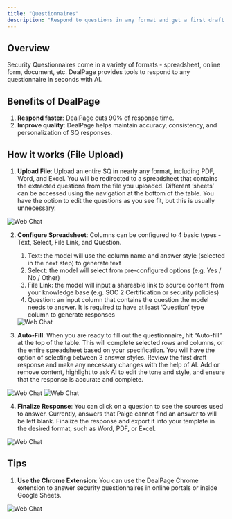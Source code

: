```yaml
---
title: "Questionnaires"
description: "Respond to questions in any format and get a first draft back in minutes"
---
```

## Overview
Security Questionnaires come in a variety of formats - spreadsheet, online form, document, etc. DealPage provides tools to respond to any questionnaire in seconds with AI.

## Benefits of DealPage
1. **Respond faster**: DealPage cuts 90% of response time.
2. **Improve quality**: DealPage helps maintain accuracy, consistency, and personalization of SQ responses. 

## How it works (File Upload)
1. **Upload File**: Upload an entire SQ in nearly any format, including PDF, Word, and Excel. You will be redirected to a spreadsheet that contains the extracted questions from the file you uploaded. Different ‘sheets’ can be accessed using the navigation at the bottom of the table. You have the option to edit the questions as you see fit, but this is usually unnecessary.
<img src="/images/sq-upload.png" alt="Web Chat" />

2. **Configure Spreadsheet**: Columns can be configured to 4 basic types - Text, Select, File Link, and Question. 
    1. Text: the model will use the column name and answer style (selected in the next step) to generate text
    2. Select: the model will select from pre-configured options (e.g. Yes / No / Other)
    3. File Link: the model will input a shareable link to source content from your knowledge base (e.g. SOC 2 Certification or security policies)
    4. Question: an input column that contains the question the model needs to answer. It is required to have at least ‘Question’ type column to generate responses
    <img src="/images/sq-columns.png" alt="Web Chat" />


3. **Auto-Fill**: When you are ready to fill out the questionnaire, hit “Auto-fill” at the top of the table. This will complete selected rows and columns, or the entire spreadsheet based on your specification. You will have the option of selecting between 3 answer styles.
Review the first draft response and make any necessary changes with the help of AI. Add or remove content, highlight to ask AI to edit the tone and style, and ensure that the response is accurate and complete.
<img src="/images/sq-select.png" alt="Web Chat" />
<img src="/images/sq-answer-style.png" alt="Web Chat" />

4. **Finalize Response**: You can click on a question to see the sources used to answer. Currently, answers that Paige cannot find an answer to will be left blank. Finalize the response and export it into your template in the desired format, such as Word, PDF, or Excel.
<img src="/images/sq-sources.png" alt="Web Chat" />

## Tips
1. **Use the Chrome Extension**: You can use the DealPage Chrome extension to answer security questionnaires in online portals or inside Google Sheets.
<img src="/images/chrome_extension.png" alt="Web Chat" />
